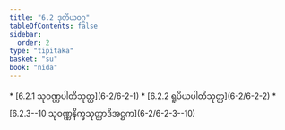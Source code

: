 ```yaml
---
title: "6.2 ဒုတိယဝဂ္ဂ"
tableOfContents: false
sidebar:
  order: 2
type: "tipitaka"
basket: "su"
book: "nida"
---
```



<DynamicBreadcrumb />



<TableOfContents book="nida" section="6.2">
* [6.2.1 သုဝဏ္ဏပါတိသုတ္တ](6-2/6-2-1)
* [6.2.2 ရူပိယပါတိသုတ္တ](6-2/6-2-2)
* [6.2.3--10 သုဝဏ္ဏနိက္ခသုတ္တာဒိအဋ္ဌက](6-2/6-2-3--10)
</TableOfContents>